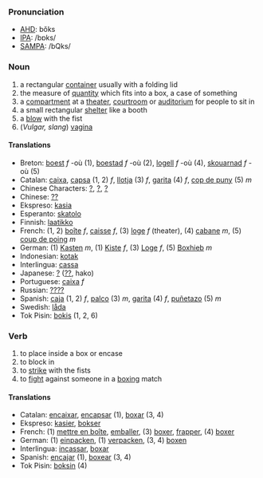 ===Pronunciation===
*[[w:AHD|AHD]]: bŏks
*[[w:IPA|IPA]]: /bɒks/
*[[w:SAMPA|SAMPA]]: /bQks/

=== Noun ===
# a rectangular [[container]] usually with a folding lid
# the measure of [[quantity]] which fits into a box, a case of something
# a [[compartment]] at a [[theater]], [[courtroom]] or [[auditorium]] for people to sit in
# a small rectangular [[shelter]] like a booth
# a [[blow]] with the fist
# (''Vulgar, slang'') [[vagina]]

==== Translations ====
*Breton: [[boest]] ''f'' -où (1), [[boestad]] ''f'' -où (2), [[logell]] ''f'' -où (4), [[skouarnad]] ''f'' -où (5)
*Catalan: [[caixa]], [[capsa]] (1, 2) ''f'', [[llotja]] (3) ''f'', [[garita]] (4) ''f'', [[cop de puny]] (5) ''m''
*Chinese Characters: [[?]], [[?]], [[?]]
*Chinese: [[??]]
*Ekspreso: [[kasia]]
*Esperanto: [[skatolo]]
*Finnish: [[laatikko]]
*French: (1, 2) [[boîte]] ''f'', [[caisse]] ''f'', (3) [[loge]] ''f'' (theater), (4) [[cabane]] ''m'', (5) [[coup de poing]] ''m''
*German: (1) [[Kasten]] ''m'', (1) [[Kiste]] ''f'', (3) [[Loge]] ''f'', (5) [[Boxhieb]] ''m'' 
*Indonesian: [[kotak]]
*Interlingua: [[cassa]]
*Japanese: [[?]] ([[??]], hako)
*Portuguese: [[caixa]] ''f''
*Russian: [[????]]
*Spanish: [[caja]] (1, 2) ''f'', [[palco]] (3) ''m'', [[garita]] (4) ''f'', [[puñetazo]] (5) ''m''
*Swedish: [[låda]]
*Tok Pisin: [[bokis]] (1, 2, 6)

=== Verb ===
# to place inside a box or encase
# to block in
# to [[strike]] with the fists
# to [[fight]] against someone in a [[boxing]] match

==== Translations ====
*Catalan: [[encaixar]], [[encapsar]] (1), [[boxar]] (3, 4)
*Ekspreso: [[kasier]], [[bokser]]
*French: (1) [[mettre en boîte]], [[emballer]], (3) [[boxer]], [[frapper]], (4) [[boxer]]
*German: (1) [[einpacken]], (1) [[verpacken]], (3, 4) [[boxen]]
*Interlingua: [[incassar]], [[boxar]]
*Spanish: [[encajar]] (1), [[boxear]] (3, 4)
*Tok Pisin: [[boksin]] (4)